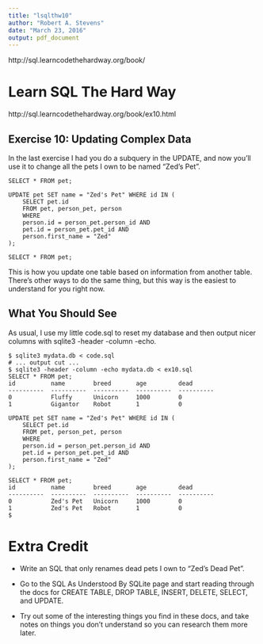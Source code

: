 ```yaml
---
title: "lsqlthw10"
author: "Robert A. Stevens"
date: "March 23, 2016"
output: pdf_document
---
```


http://sql.learncodethehardway.org/book/

# Learn SQL The Hard Way

http://sql.learncodethehardway.org/book/ex10.html

## Exercise 10: Updating Complex Data

In the last exercise I had you do a subquery in the UPDATE, and now you'll use it to change all the pets I own to be named "Zed's Pet".

    SELECT * FROM pet;
    
    UPDATE pet SET name = "Zed's Pet" WHERE id IN (
        SELECT pet.id
        FROM pet, person_pet, person
        WHERE
        person.id = person_pet.person_id AND
        pet.id = person_pet.pet_id AND
        person.first_name = "Zed"
    );

    SELECT * FROM pet;

This is how you update one table based on information from another table. There's other ways to do the same thing, but this way is the easiest to understand for you right now.

## What You Should See

As usual, I use my little code.sql to reset my database and then output nicer columns with sqlite3 -header -column -echo.

    $ sqlite3 mydata.db < code.sql
    # ... output cut ...
    $ sqlite3 -header -column -echo mydata.db < ex10.sql
    SELECT * FROM pet;
    id          name        breed       age         dead      
    ----------  ----------  ----------  ----------  ----------
    0           Fluffy      Unicorn     1000        0         
    1           Gigantor    Robot       1           0         
    
    UPDATE pet SET name = "Zed's Pet" WHERE id IN (
        SELECT pet.id 
        FROM pet, person_pet, person 
        WHERE 
        person.id = person_pet.person_id AND
        pet.id = person_pet.pet_id AND
        person.first_name = "Zed"
    );
    
    SELECT * FROM pet;
    id          name        breed       age         dead      
    ----------  ----------  ----------  ----------  ----------
    0           Zed's Pet   Unicorn     1000        0         
    1           Zed's Pet   Robot       1           0         
    $

# Extra Credit

- Write an SQL that only renames dead pets I own to "Zed's Dead Pet".

- Go to the SQL As Understood By SQLite page and start reading through the docs for CREATE TABLE, DROP TABLE, INSERT, DELETE, SELECT, and UPDATE.

- Try out some of the interesting things you find in these docs, and take notes on things you don't understand so you can research them more later.
